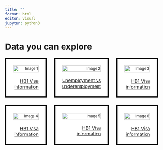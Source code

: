 ---
title: ""
format: html
editor: visual
jupyter: python3
---

# Data you can explore

```{=html}
<div class="grid-container">
  <div class="grid-item">
    <div class="grid-image">
      <img src="C:\Users\k332z234\Documents\driving-adoption-metrics\driving-adoption-metrics\pages\images\hb1.png" alt="Image 1">
    </div>
    <p class="grid-text"><a href="https://kdc-ks-gov.github.io/kansas-data/distress-index/">HB1 Visa information</a></p>
  </div>
  <div class="grid-item">
    <div class="grid-image">
      <img src="C:\Users\k332z234\Documents\driving-adoption-metrics\driving-adoption-metrics\pages\images\bar.png" alt="Image 2">
    </div>
    <p class="grid-text"><a href="https://kdc-ks-gov.github.io/kansas-data/labor-utilization/">Unemployment vs underemployment</a></p>
  </div>
  <div class="grid-item">
    <div class="grid-image">
      <img src="C:\Users\k332z234\Documents\driving-adoption-metrics\driving-adoption-metrics\pages\images\covid.png" alt="Image 3">
    </div>
    <p class="grid-text"><a href="https://kdc-ks-gov.github.io/kansas-data/distress-index/">HB1 Visa information</a></p>
  </div>
  <div class="grid-item">
    <div class="grid-image">
      <img src="C:\Users\k332z234\Documents\driving-adoption-metrics\driving-adoption-metrics\pages\images\labor.png" alt="Image 4">
    </div>
    <p class="grid-text"><a href="https://kdc-ks-gov.github.io/kansas-data/distress-index/">HB1 Visa information</a></p>
  </div>
  <div class="grid-item">
    <div class="grid-image">
      <img src="C:\Users\k332z234\Documents\driving-adoption-metrics\driving-adoption-metrics\pages\images\distress.png" alt="Image 5">
    </div>
    <p class="grid-text"><a href="https://kdc-ks-gov.github.io/kansas-data/distress-index/">HB1 Visa information</a></p>
  </div>
  <div class="grid-item">
    <div class="grid-image">
      <img src="C:\Users\k332z234\Documents\driving-adoption-metrics\driving-adoption-metrics\pages\images\table.png"alt="Image 6">
    </div>
    <p class="grid-text"><a href="https://kdc-ks-gov.github.io/kansas-data/distress-index/">HB1 Visa information</a></p>
 


<style>
  .grid-container {
    display: grid;
    grid-template-columns: repeat(3, 1fr);
    grid-template-rows: repeat(2, 1fr);
    gap: 25px;
  }

  .grid-item {
    background-color: white;
    border: 4px solid black;
    text-align: right;
    display: flex;
    flex-direction: column;
    justify-content: space-between;
    font-size: 12px;
    padding: 22px;
    padding-bottom: 5%;
  }

  .grid-image {
    position: relative;
    height: 100%;
    width: 100%;
    object-fit: cover;
    margin-bottom: 10px;
  }

  img {
    height: 100%;
    width: 100%;
    object-fit: cover;
  }

  .grid-text {
    position: relative;
    color: black;
    font-size: 15px;
    margin-top: 10px;
    padding-left: 0px
  }
```

